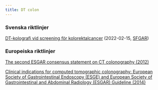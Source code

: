 ```yaml
---
title: DT colon
---
```

### Svenska riktlinjer

[DT-kolografi vid screening för kolorektalcancer](https://slf.se/sfmr/app/uploads/2023/10/2022-02-15_DT-kolografi_vid_ofullst_koloskopi_vid_screening.pdf) (2022-02-15, [SFGAR](https://slf.se/sfmr/sfgar/rekommendationer-och-riktlinjer/kolorektal-cancer/))

### Europeiska riktlinjer
[The second ESGAR consensus statement on CT colonography (2012)](https://doi.org/10.1007/s00330-012-2632-x)

[Clinical indications for computed tomographic colonography: European Society of Gastrointestinal Endoscopy (ESGE) and European Society of Gastrointestinal and Abdominal Radiology (ESGAR) Guideline (2014)](https://doi.org/10.1055/s-0034-1378092)
